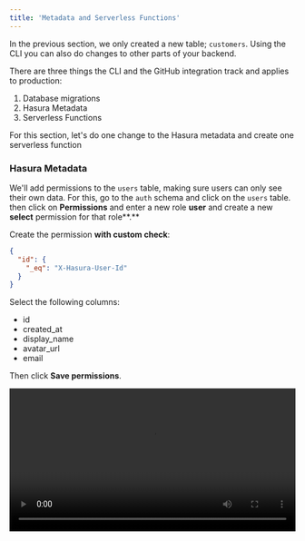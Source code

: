 ```yaml
---
title: 'Metadata and Serverless Functions'
---
```



In the previous section, we only created a new table; `customers`. Using the CLI you can also do changes to other parts of your backend.

There are three things the CLI and the GitHub integration track and applies to production:

1. Database migrations
2. Hasura Metadata
3. Serverless Functions

For this section, let's do one change to the Hasura metadata and create one serverless function

### Hasura Metadata

We'll add permissions to the `users` table, making sure users can only see their own data. For this, go to the `auth` schema and click on the `users` table. then click on **Permissions** and enter a new role **user** and create a new **select** permission for that role**.**

Create the permission **with custom check**:

```json
{
  "id": {
    "_eq": "X-Hasura-User-Id"
  }
}
```

Select the following columns:

- id
- created_at
- display_name
- avatar_url
- email

Then click **Save permissions**.

<video src="/videos/cli-workflow/hasura-user-permissions.mp4" width="100%" controls />

Now, let's do a `git status` again to confirm the permission changes we did was tracked locally in your git repository.

![Git status](/img/cli-workflow/git-status.png)

We can now commit this change:

```bash
git add -A
git commit -m "added permission for uses"
```

Now let's create a serverless function before we push all changes to GitHub so Nhost can deploy our changes.

### Serverless Function

A serverless function is a pieces of code written in JavaScript or TypeScript that take an HTTP request and returns a response.

Here's an example:

```bash
import { Request, Response } from 'express'

export default (req: Request, res: Response) => {
  res.status(200).send(`Hello ${req.query.name}!`)
}
```

Serverless functions are placed in the `functions/` folder of your repository. Every file will become its own endpoint.

Before we create our serverless function we'll install `express`, which is a requirement for serverless functions to work.

<Tabs>
  <TabItem value="npm" label="npm" default>

```bash
npm install express
npm install -d @types/node @types/express
```

  </TabItem>
  <TabItem value="yarn" label="Yarn">

```bash
yarn add express
yarn add -D @types/node @types/express
```

  </TabItem>
</Tabs>

Then we'll create a file `functions/time.ts`

In the file `time.ts` we'll add the following code to create our serverless function:

```bash
import { Request, Response } from 'express';

export default (req: Request, res: Response) => {
  return res
    .status(200)
    .send(`Hello ${req.query.name}! It's now: ${new Date().toUTCString()}`);
};
```

We can now test the function locally. Locally, the backend URL is `http://localhost:1337`. Functions are under `/v1/functions`. And every function's path and filename becomes an API endpoint.

This means our function `functions/time.ts` is at `http://localhost:1337/v1/functions/time`.

Let's use curl to test our new function:

```bash
curl http://localhost:1337/v1/functions/time
Hello undefined! It's now: Sun, 06 Feb 2022 17:44:45 GMT
```

And with a query parameter with our name:

```bash
curl http://localhost:1337/v1/functions/time\?name\=Johan
Hello Johan! It's now: Sun, 06 Feb 2022 17:44:48 GMT
```

Again, let's use `git status` to see the changes we did to create our serverless function.

Now let's commit the changes and push them to GitHub.

```bash
git add -A
git commit -m "added serverless function"
git push
```

In the Nhost Console, click on the new deployment to see details.

![Deployments details for function](/img/cli-workflow/details-for-function.png)

After Nhost has finished deploying your changes we can test them in production. First let's confirm that the user permissions are applied.

![Hasura Console permissions table](/img/cli-workflow/hasura-permissions-table.png)

Then, let's confirm that the serverless function was deployed. Again, we'll use curl:

```bash
curl https://your-backend-url.nhost.run/v1/functions/time\?name\=Johan
```

![Serverless Function test](/img/cli-workflow/function-test.png)

## Conclusion

In this tutorial we have installed the Nhost CLI and created a local Nhost environment to do local development and testing.

In the local environment we've made changes to our database, to Hasura's metadata and created a serverless function.

We've connected a GitHub repository and pushed our changes to GitHub.

We've seen Nhost automatically deploying our changes and we've verified that the changes were applied.

In summary, we've set up a productive environment using the recommended Nhost workflow:

1. Develop locally using the Nhost CLI.
2. Push changes to GitHub.
3. Nhost deploys changes to production.
